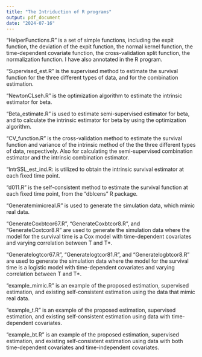 ```yaml
---
title: "The Intriduction of R programs"
output: pdf_document
date: "2024-07-16"
---
```


"HelperFunctions.R" is a set of simple functions, including the expit function, the deviation of the expit function, the normal kernel function, the time-dependent covariate function, the cross-validation split function, the normalization function. I have also annotated in the R program.

"Supervised_est.R" is the supervised method to estimate the survival function for the three different types of data, and for the combination estimation.

"NewtonCLseh.R" is the optimization algorithm to estimate the intrinsic estimator for beta. 

"Beta_estimate.R" is used to estimate semi-supervised estimator for beta, and to calculate the intrinsic estimator for beta by using the optimization algorithm.

"CV_function.R" is the cross-validation method to estimate the survival function and variance of the intrinsic method of the the three different types of data, respectively. Also for calculating the semi-supervised combination estimator and the intrinsic combination estimator.

"IntrSSL_est_ind.R: is utilized to obtain the intrinsic survival estimator at each fixed time point.

"d011.R" is the self-consistent method to estimate the survival function at each fixed time point, from the "dblcens" R package.

"Generatemimicreal.R" is used to generate the simulation data, which mimic real data.

"GenerateCoxbtcor67.R", "GenerateCoxbtcor8.R", and "GenerateCoxtcor8.R" are used to generate the simulation data where the model for the survival time is a Cox model with time-dependent covariates and varying correlation between T and T*.

"Generatelogtcor67.R", "Generatelogtcor81.R", and "Generatelogbtcor8.R" are used to generate the simulation data where the model for the survival time is a logistic model with time-dependent covariates and varying correlation between T and T*. 

“example_mimic.R” is an example of the proposed estimation, supervised estimation, and existing self-consistent estimation using the data that mimic real data.

“example_t.R” is an example of the proposed estimation, supervised estimation, and existing self-consistent estimation using data with time-dependent covariates.

“example_bt.R” is an example of the proposed estimation, supervised estimation, and existing self-consistent estimation using data with both time-dependent covariates and time-independent covariates.

